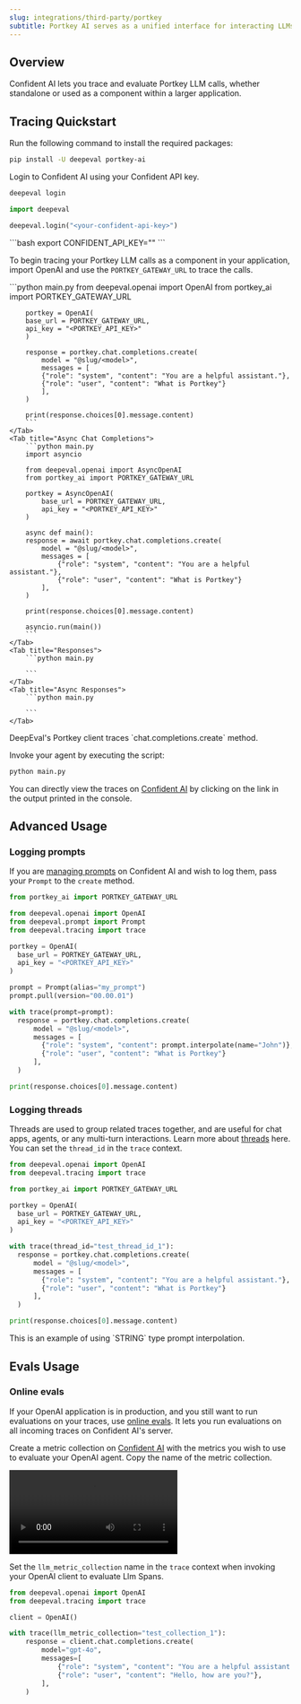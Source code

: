 ```yaml
---
slug: integrations/third-party/portkey
subtitle: Portkey AI serves as a unified interface for interacting LLMs
---
```


## Overview

Confident AI lets you trace and evaluate Portkey LLM calls, whether standalone or used as a component within a larger application.

## Tracing Quickstart
<Steps>

<Step title="Install Dependencies">

Run the following command to install the required packages:

```bash
pip install -U deepeval portkey-ai
```

</Step>

<Step title="Setup Confident AI Key">

Login to Confident AI using your Confident API key.

<CodeBlocks>

<CodeBlock language="bash">

```bash
deepeval login
```

</CodeBlock>

<CodeBlock language="python">

```python
import deepeval

deepeval.login("<your-confident-api-key>")
```
</CodeBlock>

<CodeBlock title="Env" language="bash">
```bash
export CONFIDENT_API_KEY="<your-confident-api-key>"
```
</CodeBlock>

</CodeBlocks>

</Step>

<Step title="Configure Portkey">

To begin tracing your Portkey LLM calls as a component in your application, import OpenAI and use the `PORTKEY_GATEWAY_URL` to trace the calls.

<Tabs>
    <Tab title="Chat Completions">
        ```python main.py
        from deepeval.openai import OpenAI
        from portkey_ai import PORTKEY_GATEWAY_URL

        portkey = OpenAI(
        base_url = PORTKEY_GATEWAY_URL,
        api_key = "<PORTKEY_API_KEY>"
        )

        response = portkey.chat.completions.create(
            model = "@slug/<model>",
            messages = [
            {"role": "system", "content": "You are a helpful assistant."},
            {"role": "user", "content": "What is Portkey"}
            ],
        )

        print(response.choices[0].message.content)
        ```
    </Tab>
    <Tab title="Async Chat Completions">
        ```python main.py
        import asyncio

        from deepeval.openai import AsyncOpenAI
        from portkey_ai import PORTKEY_GATEWAY_URL

        portkey = AsyncOpenAI(
            base_url = PORTKEY_GATEWAY_URL,
            api_key = "<PORTKEY_API_KEY>"
        )

        async def main():
        response = await portkey.chat.completions.create(
            model = "@slug/<model>",
            messages = [
                {"role": "system", "content": "You are a helpful assistant."},
                {"role": "user", "content": "What is Portkey"}
            ],
        )

        print(response.choices[0].message.content)

        asyncio.run(main())        
        ```
    </Tab>
    <Tab title="Responses">
        ```python main.py
        
        ```
    </Tab>
    <Tab title="Async Responses">
        ```python main.py
        
        ```
    </Tab>
</Tabs>

<Note>
  DeepEval's Portkey client traces `chat.completions.create` method.
</Note>
</Step>

<Step title="Run Portkey">

Invoke your agent by executing the script:

```bash
python main.py
```

You can directly view the traces on [Confident AI](https://app.confident.ai) by clicking on the link in the output printed in the console.

</Step>

</Steps>

## Advanced Usage

### Logging prompts

If you are [managing prompts](/docs/llm-evaluation/prompt-optimization/prompt-versioning) on Confident AI and wish to log them, pass your `Prompt` to the `create` method.

```python main.py
from portkey_ai import PORTKEY_GATEWAY_URL

from deepeval.openai import OpenAI
from deepeval.prompt import Prompt
from deepeval.tracing import trace

portkey = OpenAI(
  base_url = PORTKEY_GATEWAY_URL,
  api_key = "<PORTKEY_API_KEY>"
)

prompt = Prompt(alias="my_prompt")
prompt.pull(version="00.00.01")

with trace(prompt=prompt):
  response = portkey.chat.completions.create(
      model = "@slug/<model>",
      messages = [
        {"role": "system", "content": prompt.interpolate(name="John")}, # string system prompt
        {"role": "user", "content": "What is Portkey"}
      ],
  )

print(response.choices[0].message.content)
```

### Logging threads

Threads are used to group related traces together, and are useful for chat apps, agents, or any multi-turn interactions. Learn more about [threads](/docs/llm-tracing/advanced-features/threads) here. You can set the `thread_id` in the `trace` context.

```python main.py
from deepeval.openai import OpenAI
from deepeval.tracing import trace

from portkey_ai import PORTKEY_GATEWAY_URL

portkey = OpenAI(
  base_url = PORTKEY_GATEWAY_URL,
  api_key = "<PORTKEY_API_KEY>"
)

with trace(thread_id="test_thread_id_1"):
  response = portkey.chat.completions.create(
      model = "@slug/<model>",
      messages = [
        {"role": "system", "content": "You are a helpful assistant."},
        {"role": "user", "content": "What is Portkey"}
      ],
  )

print(response.choices[0].message.content)
```

<Note>
  This is an example of using `STRING` type prompt interpolation.
</Note>


## Evals Usage

### Online evals
If your OpenAI application is in production, and you still want to run evaluations on your traces, use [online evals](/docs/llm-tracing/evaluations). It lets you run evaluations on all incoming traces on Confident AI's server.

<Steps>

<Step title="Create metric collection">

Create a metric collection on [Confident AI](https://app.confident.ai) with the metrics you wish to use to evaluate your OpenAI agent. Copy the name of the metric collection.

<Frame caption="Create metric collection">
  <video
    src="https://confident-docs.s3.us-east-1.amazonaws.com/integrations%3Athird-party-integrations%3Acreate-metric-collection-4k.mp4"
    controls
    autoPlay
  />
</Frame>

</Step>

<Step title="Run evals">

Set the `llm_metric_collection` name in the `trace` context when invoking your OpenAI client to evaluate Llm Spans.

```python main.py
from deepeval.openai import OpenAI
from deepeval.tracing import trace

client = OpenAI()

with trace(llm_metric_collection="test_collection_1"):
    response = client.chat.completions.create(
        model="gpt-4o",
        messages=[
            {"role": "system", "content": "You are a helpful assistant."},
            {"role": "user", "content": "Hello, how are you?"},
        ],
    )
```

</Step>

</Steps>